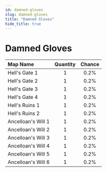 ```yaml
---
id: damned-gloves
slug: damned-gloves
title: "Damned Gloves"
hide_title: true
---
```



# <ItemIcon iconId="413" height="32"/> Damned Gloves
|Map Name|Quantity|Chance|
|:--|:-:|:-:|
|Hell's Gate 1|1|0.2%|
|Hell's Gate 2|1|0.2%|
|Hell's Gate 3|1|0.2%|
|Hell's Gate 4|1|0.2%|
|Hell's Ruins 1|1|0.2%|
|Hell's Ruins 2|1|0.2%|
|Ancelloan's Will 1|1|0.2%|
|Ancelloan's Will 2|1|0.2%|
|Ancelloan's Will 3|1|0.2%|
|Ancelloan's Will 4|1|0.2%|
|Ancelloan's Will 5|1|0.2%|
|Ancelloan's Will 6|1|0.2%|

